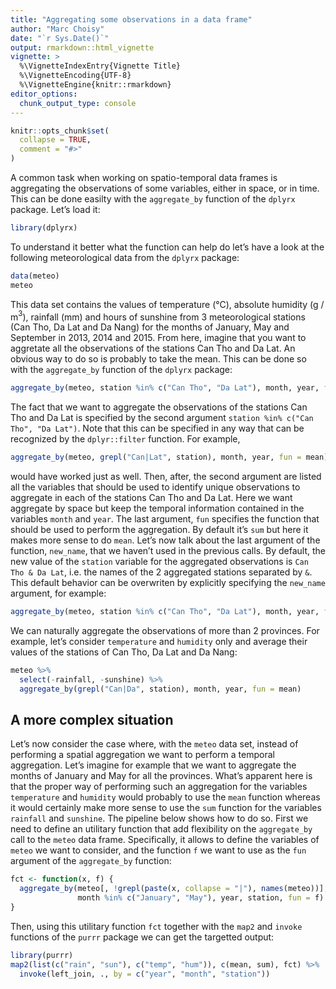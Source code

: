 ```yaml
---
title: "Aggregating some observations in a data frame"
author: "Marc Choisy"
date: "`r Sys.Date()`"
output: rmarkdown::html_vignette
vignette: >
  %\VignetteIndexEntry{Vignette Title}
  %\VignetteEncoding{UTF-8}
  %\VignetteEngine{knitr::rmarkdown}
editor_options: 
  chunk_output_type: console
---
```


```r
knitr::opts_chunk$set(
  collapse = TRUE,
  comment = "#>"
)
```

A common task when working on spatio-temporal data frames is aggregating the
observations of some variables, either in space, or in time. This can be done
easilty with the `aggregate_by` function of the `dplyrx` package. Let's load it:

```r
library(dplyrx)
```

To understand it better what the function can help do let's have a  look at the
following meteorological data from the `dplyrx` package:

```r
data(meteo)
meteo
```

This data set contains the values of temperature (°C), absolute humidity
(g / m$^3$), rainfall (mm) and hours of sunshine from 3 meteorological stations
(Can Tho, Da Lat and Da Nang) for the months of January, May and September in
2013, 2014 and 2015. From here, imagine that you want to aggretate all the
observations of the stations Can Tho and Da Lat. An obvious way to do so is
probably to take the mean. This can be done so with the `aggregate_by` function
of the `dplyrx` package:

```r
aggregate_by(meteo, station %in% c("Can Tho", "Da Lat"), month, year, fun = mean)
```

The fact that we want to aggregate the observations of the stations Can Tho and
Da Lat is specified by the second argument `station %in% c("Can Tho", "Da Lat")`.
Note that this can be specified in any way that can be recognized by the
`dplyr::filter` function. For example,

```r
aggregate_by(meteo, grepl("Can|Lat", station), month, year, fun = mean)
```

would have worked just as well. Then, after, the second argument are listed all
the variables that should be used to identify unique observations to aggregate
in each of the stations Can Tho and Da Lat. Here we want aggregate by space but
keep the temporal information contained in the variables `month` and `year`. The
last argument, `fun` specifies the function that should be used to perform the
aggregation. By default it's `sum` but here it makes more sense to do `mean`.
Let's now talk about the last argument of the function, `new_name`, that we
haven't used in the previous calls. By default, the new value of the `station`
variable for the aggregated observations is `Can Tho & Da Lat`, i.e. the names
of the 2 aggregated stations separated by `&`. This default behavior can be
overwriten by explicitly specifying the `new_name` argument, for example:

```r
aggregate_by(meteo, station %in% c("Can Tho", "Da Lat"), month, year, fun = mean, new_name = "mean of CT and DL")
```

We can naturally aggregate the observations of more than 2 provinces. For
example, let's consider `temperature` and `humidity` only and average their
values of the stations of Can Tho, Da Lat and Da Nang:

```r
meteo %>%
  select(-rainfall, -sunshine) %>% 
  aggregate_by(grepl("Can|Da", station), month, year, fun = mean)
```

## A more complex situation

Let's now consider the case where, with the `meteo` data set, instead of
performing a spatial aggregation we want to  perform a temporal aggregation.
Let's imagine for example that we want to aggregate the months of January and
May for all the provinces. What's apparent here is that the proper way of
performing such an aggregation for the variables `temperature` and `humidity`
would probably to use the `mean` function whereas it would certainly make more
sense to use the `sum` function for the variables `rainfall` and `sunshine`. The
pipeline below shows how to do so. First we need to define an utilitary function
that add flexibility on the `aggregate_by` call to the `meteo` data frame.
Specifically, it allows to define the variables of `meteo` we want to consider,
and the function `f` we want to use as the `fun` argument of the `aggregate_by`
function:

```r
fct <- function(x, f) {
  aggregate_by(meteo[, !grepl(paste(x, collapse = "|"), names(meteo))],
               month %in% c("January", "May"), year, station, fun = f)
}
```

Then, using this utilitary function `fct` together with the `map2` and `invoke`
functions of the `purrr` package we can get the targetted output:

```r
library(purrr)
map2(list(c("rain", "sun"), c("temp", "hum")), c(mean, sum), fct) %>% 
  invoke(left_join, ., by = c("year", "month", "station"))
```

